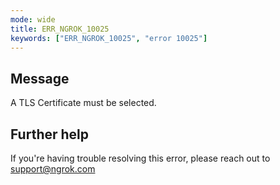 ```yaml
---
mode: wide
title: ERR_NGROK_10025
keywords: ["ERR_NGROK_10025", "error 10025"]
---
```


## Message

A TLS Certificate must be selected.

## Further help

If you're having trouble resolving this error, please reach out to [support@ngrok.com](mailto:support@ngrok.com?subject=Help%20with%20ERR_NGROK_10025)
